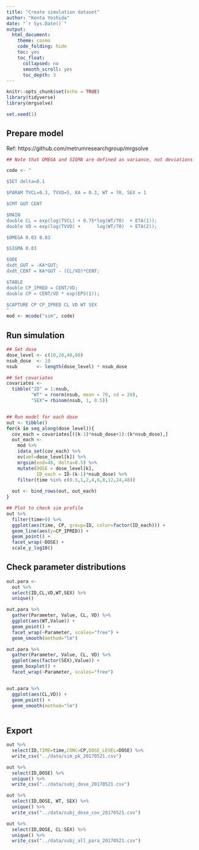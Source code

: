 ```yaml
---
title: "Create simulation dataset"
author: "Kenta Yoshida"
date: "`r Sys.Date()`"
output:  
  html_document:
    theme: cosmo
    code_folding: hide
    toc: yes
    toc_float:
      collapsed: no
      smooth_scroll: yes
      toc_depth: 3
---
```


```r
knitr::opts_chunk$set(echo = TRUE)
library(tidyverse)
library(mrgsolve)

set.seed(1)
```

## Prepare model

Ref: https://github.com/metrumresearchgroup/mrgsolve

```r

## Note that OMEGA and SIGMA are defined as variance, not deviations

code <- "

$SET delta=0.1

$PARAM TVCL=0.3, TVVD=5, KA = 0.3, WT = 70, SEX = 1

$CMT GUT CENT

$MAIN
double CL = exp(log(TVCL) + 0.75*log(WT/70)  + ETA(1));
double VD = exp(log(TVVD) +      log(WT/70)  + ETA(2));

$OMEGA 0.03 0.03

$SIGMA 0.03

$ODE
dxdt_GUT = -KA*GUT;
dxdt_CENT = KA*GUT - (CL/VD)*CENT;

$TABLE
double CP_IPRED = CENT/VD;
double CP = CENT/VD * exp(EPS(1));

$CAPTURE CP CP_IPRED CL VD WT SEX
"
mod <- mcode("sim", code)

```


## Run simulation 

```r

## Set dose
dose_level <- c(10,20,40,80)
nsub_dose  <- 10
nsub       <- length(dose_level) * nsub_dose

## Set covariates
covariates <- 
  tibble("ID" = 1:nsub,
         "WT" = rnorm(nsub, mean = 70, sd = 20),
         "SEX"= rbinom(nsub, 1, 0.5))


## Run model for each dose
out <- tibble()
for(k in seq_along(dose_level)){
  cov_each = covariates[((k-1)*nsub_dose+1):(k*nsub_dose),]
  out_each <- 
    mod %>%
    idata_set(cov_each) %>%
    ev(amt=dose_level[k]) %>%
    mrgsim(end=48, delta=0.5) %>% 
    mutate(DOSE = dose_level[k],
           ID_each = ID-(k-1)*nsub_dose) %>% 
    filter(time %in% c(0.5,1,2,4,6,8,12,24,48))
  
  out <- bind_rows(out, out_each)
}

## Plot to check sim profile
out %>% 
  filter(time>0) %>% 
  ggplot(aes(time, CP, group=ID, color=factor(ID_each))) +
  geom_line(aes(y=CP_IPRED)) +
  geom_point() +
  facet_wrap(~DOSE) +
  scale_y_log10()

```



## Check parameter distributions

```r

out.para <- 
  out %>% 
  select(ID,CL,VD,WT,SEX) %>% 
  unique() 

out.para %>% 
  gather(Parameter, Value, CL, VD) %>% 
  ggplot(aes(WT,Value)) +
  geom_point() +
  facet_wrap(~Parameter, scales="free") +
  geom_smooth(method="lm")

out.para %>% 
  gather(Parameter, Value, CL, VD) %>% 
  ggplot(aes(factor(SEX),Value)) +
  geom_boxplot() +
  facet_wrap(~Parameter, scales="free")


out.para %>% 
  ggplot(aes(CL,VD)) +
  geom_point() +
  geom_smooth(method="lm")
  
```



## Export

```r
out %>% 
  select(ID,TIME=time,CONC=CP,DOSE_LEVEL=DOSE) %>% 
  write_csv("../data/sim_pk_20170521.csv")

out %>% 
  select(ID,DOSE) %>% 
  unique() %>% 
  write_csv("../data/subj_dose_20170521.csv")

out %>% 
  select(ID,DOSE, WT, SEX) %>% 
  unique() %>% 
  write_csv("../data/subj_dose_cov_20170521.csv")

out %>% 
  select(ID,DOSE, CL:SEX) %>% 
  unique() %>% 
  write_csv("../data/subj_all_para_20170521.csv")
  
```





